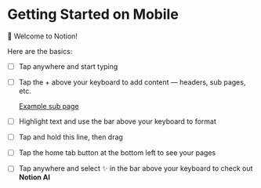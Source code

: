 # Getting Started on Mobile

👋 Welcome to Notion!

Here are the basics:

- [ ]  Tap anywhere and start typing
- [ ]  Tap the + above your keyboard to add content — headers, sub pages, etc.

    [Example sub page](https://www.notion.so/Example-sub-page-813a1c572fc44fd48c0094560a19d81a?pvs=21)

- [ ]  Highlight text and use the bar above your keyboard to format
- [ ]  Tap and hold this line, then drag
- [ ]  Tap the home tab button at the bottom left to see your pages
- [ ]  Tap anywhere and select ✨ in the bar above your keyboard to check out **Notion AI**